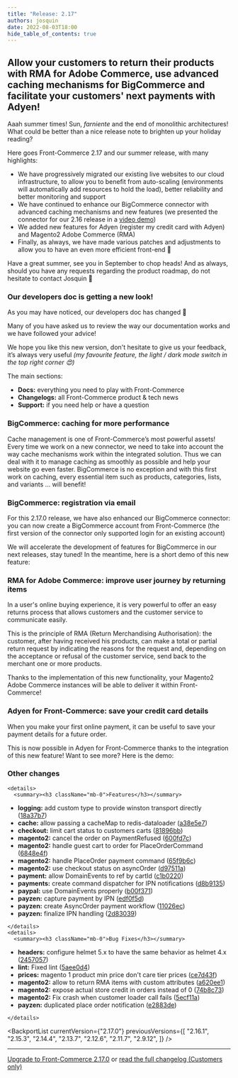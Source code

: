 ```yaml
---
title: "Release: 2.17"
authors: josquin
date: 2022-08-03T18:00
hide_table_of_contents: true
---
```


## Allow your customers to return their products with RMA for Adobe Commerce, use advanced caching mechanisms for BigCommerce and facilitate your customers' next payments with Adyen!

Aaah summer times! Sun, _farniente_ and the end of monolithic architectures!
What could be better than a nice release note to brighten up your holiday
reading?

Here goes Front-Commerce 2.17 and our summer release, with many highlights:

- We have progressively migrated our existing live websites to our cloud
  infrastructure, to allow you to benefit from auto-scaling (environments will
  automatically add resources to hold the load), better reliability and better
  monitoring and support
- We have continued to enhance our BigCommerce connector with advanced caching
  mechanisms and new features (we presented the connector for our 2.16 release
  in a [video demo](https://www.youtube.com/watch?v=tC8ltqSIZVs))
- We added new features for Adyen (register my credit card with Adyen) and
  Magento2 Adobe Commerce (RMA)
- Finally, as always, we have made various patches and adjustments to allow you
  to have an even more efficient front-end 🚀

Have a great summer, see you in September to chop heads! And as always, should
you have any requests regarding the product roadmap, do not hesitate to contact
Josquin 👋

<!--truncate-->


### Our developers doc is getting a new look!

As you may have noticed, our developers doc has changed 💅

Many of you have asked us to review the way our documentation works and we have
followed your advice!

We hope you like this new version, don't hesitate to give us your feedback, it’s
always very useful _(my favourite feature, the light / dark mode switch in the
top right corner 😍)_

The main sections:

- **Docs:** everything you need to play with Front-Commerce
- **Changelogs:** all Front-Commerce product & tech news
- **Support:** if you need help or have a question

### BigCommerce: caching for more performance

Cache management is one of Front-Commerce’s most powerful assets! Every time we
work on a new connector, we need to take into account the way cache mechanisms
work within the integrated solution. Thus we can deal with it to manage caching
as smoothly as possible and help your website go even faster. BigCommerce is no
exception and with this first work on caching, every essential item such as
products, categories, lists, and variants ... will benefit!

<ReactPlayer
  url="https://youtu.be/t8FAlBvTkko"
  className="mx-auto video"
  allowFullScreen
/>

### BigCommerce: registration via email

For this 2.17.0 release, we have also enhanced our BigCommerce connector: you
can now create a BigCommerce account from Front-Commerce (the first version of
the connector only supported login for an existing account)

We will accelerate the development of features for BigCommerce in our next
releases, stay tuned! In the meantime, here is a short demo of this new feature:

<ReactPlayer
  url="https://youtu.be/tialV8FsFKE"
  className="mx-auto video"
  allowFullScreen
/>

### RMA for Adobe Commerce: improve user journey by returning items

In a user's online buying experience, it is very powerful to offer an easy
returns process that allows customers and the customer service to communicate
easily.

This is the principle of RMA (Return Merchandising Authorisation): the customer,
after having received his products, can make a total or partial return request
by indicating the reasons for the request and, depending on the acceptance or
refusal of the customer service, send back to the merchant one or more products.

Thanks to the implementation of this new functionality, your Magento2 Adobe
Commerce instances will be able to deliver it within Front-Commerce!

### Adyen for Front-Commerce: save your credit card details

When you make your first online payment, it can be useful to save your payment
details for a future order.

This is now possible in Adyen for Front-Commerce thanks to the integration of
this new feature! Want to see more? Here is the demo:

<ReactPlayer
  url="https://youtu.be/d-J_H-ElAtg"
  className="mx-auto video"
  allowFullScreen
/>

### Other changes

```mdx-code-block
<details>
  <summary><h3 className="mb-0">Features</h3></summary>
```

- **logging:** add custom type to provide winston transport directly
  ([18a37b7](https://gitlab.blackswift.cloud/front-commerce/front-commerce/commit/18a37b7c5a54a2d52e87335c60412361e35e3d16))
- **cache:** allow passing a cacheMap to redis-dataloader
  ([a38e5e7](https://gitlab.blackswift.cloud/front-commerce/front-commerce/commit/a38e5e7af0e12cf242797c93dbf97ddc31f6ff30))
- **checkout:** limit cart status to customers carts
  ([81896bb](https://gitlab.blackswift.cloud/front-commerce/front-commerce/commit/81896bb8bf1c821a934a0d9ab9181383d91fb002))
- **magento2:** cancel the order on PaymentRefused
  ([600fd7c](https://gitlab.blackswift.cloud/front-commerce/front-commerce/commit/600fd7ca2272f4866798a962212adacfbf1dc5a0))
- **magento2:** handle guest cart to order for PlaceOrderCommand
  ([6848e4f](https://gitlab.blackswift.cloud/front-commerce/front-commerce/commit/6848e4f9eec97904e0ec1267e508880fe575959d))
- **magento2:** handle PlaceOrder payment command
  ([65f9b6c](https://gitlab.blackswift.cloud/front-commerce/front-commerce/commit/65f9b6c2b8bb9b25ffc25e7b0e432a199733711a))
- **magento2:** use checkout status on asyncOrder
  ([d97511a](https://gitlab.blackswift.cloud/front-commerce/front-commerce/commit/d97511abe02cbe1320c666b52b3d29a561332c49))
- **payment:** allow DomainEvents to ref by cartId
  ([c1b0220](https://gitlab.blackswift.cloud/front-commerce/front-commerce/commit/c1b0220ed34b423d85c2eef0e9c03b07fff181ec))
- **payments:** create command dispatcher for IPN notifications
  ([d8b9135](https://gitlab.blackswift.cloud/front-commerce/front-commerce/commit/d8b91353d407ea848a1ea99e10f11231d1cb95da))
- **paypal:** use DomainEvents properly
  ([b00f371](https://gitlab.blackswift.cloud/front-commerce/front-commerce/commit/b00f371f125a556211d39aab3172170f8ab2f9ee))
- **payzen:** capture payment by IPN
  ([edf0f5d](https://gitlab.blackswift.cloud/front-commerce/front-commerce/commit/edf0f5dbc46e53d79007e7f9991a0c034ce3b863))
- **payzen:** create AsyncOrder payment workflow
  ([11026ec](https://gitlab.blackswift.cloud/front-commerce/front-commerce/commit/11026ec32778d67bd8a38f2146c366857aa0c5fa))
- **payzen:** finalize IPN handling
  ([2d83039](https://gitlab.blackswift.cloud/front-commerce/front-commerce/commit/2d83039a2aa5188d6c19aa0463e16538301339be))

```mdx-code-block
</details>
<details>
  <summary><h3 className="mb-0">Bug Fixes</h3></summary>
```

- **headers:** configure helmet 5.x to have the same behavior as helmet 4.x
  ([2457057](https://gitlab.blackswift.cloud/front-commerce/front-commerce/commit/245705798ac2fc48bed42bd1a58c6f1aeca42413))
- **lint:** Fixed lint
  ([5aee0d4](https://gitlab.blackswift.cloud/front-commerce/front-commerce/commit/5aee0d471450feac8649a3f0edaa7fcecdb868d8))
- **prices:** magento 1 product min price don't care tier prices
  ([ce7d43f](https://gitlab.blackswift.cloud/front-commerce/front-commerce/commit/ce7d43f931108832243869404d168ef0e1705cd7))
- **magento2:** allow to return RMA items with custom attributes
  ([a620ee1](https://gitlab.blackswift.cloud/front-commerce/front-commerce/commit/a620ee12a618b153a3a474509ba3ec9842c37a47))
- **magento2:** expose actual store credit in orders instead of 0
  ([74b8c73](https://gitlab.blackswift.cloud/front-commerce/front-commerce/commit/74b8c73d2921815e9764b4933af490220793a3b5))
- **magento2:** Fix crash when customer loader call fails
  ([5ecf11a](https://gitlab.blackswift.cloud/front-commerce/front-commerce/commit/5ecf11a12455b095a5f67afa683b66f3ec52541a))
- **payzen:** duplicated place order notification
  ([e2883de](https://gitlab.blackswift.cloud/front-commerce/front-commerce/commit/e2883de624e4f4326a204103f2816b440374905a))

```mdx-code-block
</details>
```

<BackportList
  currentVersion={"2.17.0"}
  previousVersions={[
    "2.16.1",
    "2.15.3",
    "2.14.4",
    "2.13.7",
    "2.12.6",
    "2.11.7",
    "2.9.12",
  ]}
/>

<hr />

<ChangelogFooter>

[Upgrade to Front-Commerce 2.17.0](/docs/appendices/migration-guides#2160---2170)
or
[read the full changelog (Customers only)](https://gitlab.blackswift.cloud/front-commerce/front-commerce/-/releases/2.17.0)

</ChangelogFooter>
